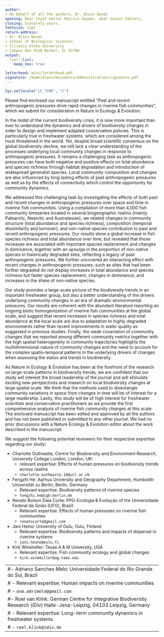 ```yaml
---
author:
- On behalf of all the authors, Dr. Alain Danet
opening: Dear Chief editor Patrick Goymer, dear Senior Editors,
closing: Sincerely yours,
fontsize: 11pt
return-address:
- Dr. Alain Danet
- School of Biological Sciences
- Illinois State University
- Campus Box 4120 Normal, IL 61790
output:
  linl::linl:
    keep_tex: true

letterhead: misc/letterhead.pdf
signature: /home/alain/Documents/Administration/signature.pdf
---
```


```r
Sys.setlocale("LC_TIME", "C")
```

Please find enclosed our manuscript entitled "Past and recent anthropogenic
pressures drive rapid changes in riverine fish communities", which we submit for
consideration in Nature in Ecology & Evolution.

In the midst of the current biodiversity crisis, it is now more important than
ever to understand the dynamics and drivers of biodiversity changes in order to
design and implement adapted conservation policies. This is particularly true in
freshwater systems, which are considered among the most threatened in the world.
Yet, despite broad scientific consensus on the global biodiversity decline, we
still lack a clear understanding of the processes underlying local community
changes in response to anthropogenic pressures. It remains a challenging task as
anthropogenic pressures can have both negative and positive effects on total
abundance and species richness through habitat degradation and introduction of
widespread generalist species. Local community composition and changes are also
influenced by long lasting effects of past anthropogenic pressures as well as by
the effects of connectivity which control the opportunity for community
dynamics.

We addressed this challenging task by investigating the effects of both past and
recent changes in anthropogenic pressures over space and time in riverine fish
communities. Using a compilation of more than 4,000 fish community timeseries
located in several biogeographic realms (mainly Palearctic, Nearctic and
Australasian), we related changes in community structure (total abundance and
species richness), composition (temporal dissimilarity and turnover), and
non-native species contribution to past and recent anthropogenic pressures. Our
results show a global increase in fish species richness and total abundance
over time, but revealed that those increases are associated with important
species replacement and changes in dominance, together with an upsurge in the
proportion of non-native species in historically degraded sites,
reflecting a legacy of past anthropogenic pressures. We further uncovered an
interacting effect with recent changes in anthropogenic pressures, such as sites
that had been further degraded do not display increases in total abundance and
species richness but faster species replacement, changes in dominance, and
increases in the share of non-native species.

Our study provides a large-scale picture of the biodiversity trends in an
important freshwater group, but also a better understanding of the drivers
underlying community changes in an era of dramatic environmental pressures. Our
results are coherent with the abundant literature reporting an ongoing biotic
homogenization of riverine fish communities at the global scale, and suggest
that recent increases in species richness and total abundance at the local scale
are due to adaptation to highly degraded environments rather than recent
improvements in water quality as suggested in previous studies. Finally, the
weak covariation of community changes that we reported among different community
metrics together with the high spatial heterogeneity in community trajectories
highlights the multidimensional nature of community changes and the need to
account for the complex spatio-temporal patterns in the underlying drivers of
changes when assessing the status and trends in biodiversity.

As Nature in Ecology & Evolution has been at the forefront of the research on
large-scale patterns in biodiversity trends, we are confident that our study
will interest the broad readership of the journal and will stimulate exciting
new perspectives and research on local biodiversity changes at large spatial
scale. We think that the methods used to disentangle community variations in
space from changes in time will be of interest for a large readership. Lastly,
this study will be of high interest for freshwater scientists and conservation
practitioners as we provide the first comprehensive analysis of riverine fish
community changes at this scale. The enclosed manuscript has been edited and
approved by all the authors and has not been published or submitted to any other
journal. We had no prior discussions with a Nature Ecology & Evolution editor
about the work described in the manuscript.

We suggest the following potential reviewers for their respective expertise regarding our
study:

- Charlotte Outhwaite, Centre for Biodiversity and Environment Research, University College London, London, UK:
  - relevant expertise: Effects of human pressures on biodiversity trends across
    realms
  - `charlotte.outhwaite.14@ucl.ac.uk`
- Fengzhi He: Aarhus University and Geography Department, Humboldt-Universität zu Berlin, Berlin, Germany
  - Relevant expertise: Biodiversity patterns of riverine species
  - `fengzhi.he@igb-berlin.de`
- Renato Bolson Dala Corte: PPG-Ecologia & Evolução of the Universidade Federal de Goiás (UFG), Brazil
  - Relevant expertise: Effects of human pressures on riverine fish communities
  - `renatocorte@gmail.com`
- Jani Heino: University of Oulu, Oulu, Finland
  - Relevant expertise: Biodiversity patterns and impacts of dispersal in
    riverine systems
  - `jani.heino@oulu.fi`
- Kirk Winemiller: Texas A & M University, USA
  - Relevant expertise: Fish community ecology and global changes
  - `kirk.winemiller@ag.tamu.edu`

---
#- Adriano Sanches Melo: Universidade Federal do Rio Grande do Sul, Brazil
#  - Relevant expertise: Human impacts on riverine communities
#  - `asm.adrimelo@gmail.com`
#- Roel van Klink: German Centre for Integrative Biodiversity Research (iDiv) Halle-Jena-Leipzig, 04103 Leipzig, Germany
#  - Relevant expertise: Long-term community dynamics in freshwater systems
#  - `roel.klink@idiv.de`
---
